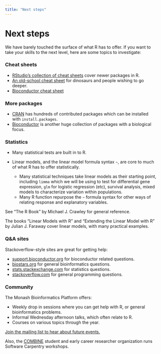 ```yaml
---
title: "Next steps"
---
```


# Next steps

We have barely touched the surface of what R has to offer. If you want to take your skills to the next level, here are some topics to investigate:

### Cheat sheets

* [RStudio's collection of cheat sheets](https://www.rstudio.com/resources/cheatsheets/) cover newer packages in R.
* [An old-school cheat sheet](https://cran.r-project.org/doc/contrib/Short-refcard.pdf) for dinosaurs and people wishing to go deeper.
* [Bioconductor cheat sheet](https://github.com/mikelove/bioc-refcard/blob/master/README.Rmd)

### More packages

* [CRAN](https://cran.rstudio.com/) has hundreds of contributed packages which can be installed with `install.packages`.
* [Bioconductor](http://bioconductor.org/) is another huge collection of packages with a biological focus.

### Statistics

* Many statistical tests are built in to R.

* Linear models, and the linear model formula syntax `~`, are core to much of what R has to offer statistically.
    * Many statistical techniques take linear models as their starting point, including `limma` which we will be using to test for differential gene expression, `glm` for logistic regression (etc), survival analysis, mixed models to characterize variation within populations.
    * Many R function repurpose the `~` formula syntax for other ways of relating response and explanatory variables.


See "The R Book" by Michael J. Crawley for general reference.

The books "Linear Models with R" and "Extending the Linear Model with R" by Julian J. Faraway cover linear models, with many practical examples.

### Q&A sites

Stackoverflow-style sites are great for getting help:

* [support.bioconductor.org](https://support.bioconductor.org) for bioconductor related questions.
* [biostars.org](https://biostars.org) for general bioinformatics questions.
* [stats.stackexchange.com](http://stats.stackexchange.com) for statistics questions.
* [stackoverflow.com](http://stackoverflow.com) for general programming questions.

### Community

The Monash Bioinformatics Platform offers:

* Weekly drop in sessions where you can get help with R, or general bioinformatics problems.
* Informal Wednesday afternoon talks, which often relate to R.
* Courses on various topics through the year.

[Join the mailing list to hear about future events.](http://bioinformatics.erc.monash.edu/)

Also, the [COMBINE](https://combine.org.au/) student and early career researcher organization runs Software Carpentry workshops.
